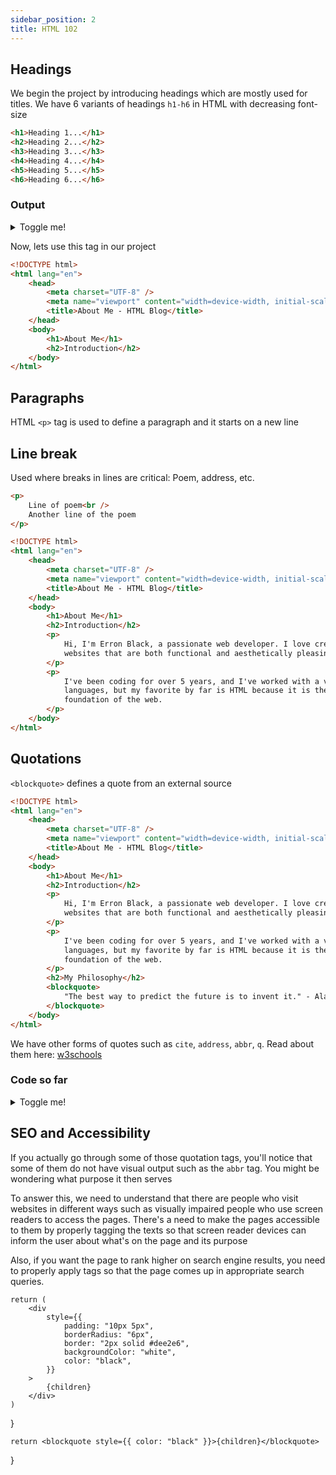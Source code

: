 ```yaml
---
sidebar_position: 2
title: HTML 102
---
```


## Headings

We begin the project by introducing headings which are mostly used for titles. We have 6 variants of headings `h1-h6` in HTML with decreasing font-size

```html
<h1>Heading 1...</h1>
<h2>Heading 2...</h2>
<h3>Heading 3...</h3>
<h4>Heading 4...</h4>
<h5>Heading 5...</h5>
<h6>Heading 6...</h6>
```

### Output

<details>
  <summary>Toggle me!</summary>

<HTMLOutput>
    <h1>Heading 1...</h1>
    <h2>Heading 2...</h2>
    <h3>Heading 3...</h3>
    <h4>Heading 4...</h4>
    <h5>Heading 5...</h5>
    <h6>Heading 6...</h6>
</HTMLOutput>

</details>

Now, lets use this tag in our project

```html title="/html_basics/index.html" showLineNumbers {6,9-10}
<!DOCTYPE html>
<html lang="en">
    <head>
        <meta charset="UTF-8" />
        <meta name="viewport" content="width=device-width, initial-scale=1.0" />
        <title>About Me - HTML Blog</title>
    </head>
    <body>
        <h1>About Me</h1>
        <h2>Introduction</h2>
    </body>
</html>
```

## Paragraphs

HTML `<p>` tag is used to define a paragraph and it starts on a new line

## Line break

Used where breaks in lines are critical: Poem, address, etc.

```html
<p>
    Line of poem<br />
    Another line of the poem
</p>
```

```html title="/html_basics/index.html" showLineNumbers {11-19}
<!DOCTYPE html>
<html lang="en">
    <head>
        <meta charset="UTF-8" />
        <meta name="viewport" content="width=device-width, initial-scale=1.0" />
        <title>About Me - HTML Blog</title>
    </head>
    <body>
        <h1>About Me</h1>
        <h2>Introduction</h2>
        <p>
            Hi, I'm Erron Black, a passionate web developer. I love creating
            websites that are both functional and aesthetically pleasing.
        </p>
        <p>
            I've been coding for over 5 years, and I've worked with a variety of
            languages, but my favorite by far is HTML because it is the
            foundation of the web.
        </p>
    </body>
</html>
```

## Quotations

`<blockquote>` defines a quote from an external source

```html title="/html_basics/index.html" showLineNumbers {20-23}
<!DOCTYPE html>
<html lang="en">
    <head>
        <meta charset="UTF-8" />
        <meta name="viewport" content="width=device-width, initial-scale=1.0" />
        <title>About Me - HTML Blog</title>
    </head>
    <body>
        <h1>About Me</h1>
        <h2>Introduction</h2>
        <p>
            Hi, I'm Erron Black, a passionate web developer. I love creating
            websites that are both functional and aesthetically pleasing.
        </p>
        <p>
            I've been coding for over 5 years, and I've worked with a variety of
            languages, but my favorite by far is HTML because it is the
            foundation of the web.
        </p>
        <h2>My Philosophy</h2>
        <blockquote>
            "The best way to predict the future is to invent it." - Alan Kay
        </blockquote>
    </body>
</html>
```

We have other forms of quotes such as `cite`, `address`, `abbr`, `q`. Read about them here: [w3schools](https://www.w3schools.com/html/html_quotation_elements.asp)

### Code so far

<details>
<summary>Toggle me!</summary>

<HTMLOutput>
        <h1>About Me</h1>
        <h2>Introduction</h2>
        <p>
            Hi, I'm Erron Black, a passionate web developer. I love creating
            websites that are both functional and aesthetically pleasing.
        </p>
        <p>
            I've been coding for over 5 years, and I've worked with a variety of
            languages, but my favorite by far is HTML because it is the
            foundation of the web.
        </p>
        <h2>My Philosophy</h2>
        <Blockquote>
            "The best way to predict the future is to invent it." - Alan Kay
        </Blockquote>
</HTMLOutput>
</details>

## SEO and Accessibility

If you actually go through some of those quotation tags, you'll notice that some of them do not have visual output such as the `abbr` tag. You might be wondering what purpose it then serves

To answer this, we need to understand that there are people who visit websites in different ways such as visually impaired people who use screen readers to access the pages. There's a need to make the pages accessible to them by properly tagging the texts so that screen reader devices can inform the user about what's on the page and its purpose

Also, if you want the page to rank higher on search engine results, you need to properly apply tags so that the page comes up in appropriate search queries.

    return (
        <div
            style={{
                padding: "10px 5px",
                borderRadius: "6px",
                border: "2px solid #dee2e6",
                backgroundColor: "white",
                color: "black",
            }}
        >
            {children}
        </div>
    )
}

    return <blockquote style={{ color: "black" }}>{children}</blockquote>
}
